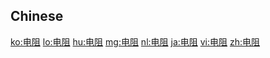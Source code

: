 {{also|電阻}}
==Chinese==
{{zh-see|電阻}}

[[ko:电阻]]
[[lo:电阻]]
[[hu:电阻]]
[[mg:电阻]]
[[nl:电阻]]
[[ja:电阻]]
[[vi:电阻]]
[[zh:电阻]]